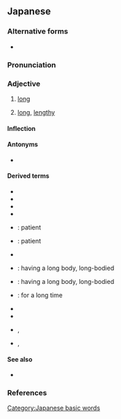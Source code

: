 ==Japanese==
{{ja-kanjitab|なが|yomi=kun}}

===Alternative forms===
* {{l|ja|永い}}

===Pronunciation===
{{ja-pron|yomi=k|ながい|acc=2|acc_ref=NHK}}

===Adjective===
{{ja-adj|infl=i|ながい}}

# [[long]]
#: {{ja-usex|'''長い'''ファイル名|'''ながい''' ファイルめい|long file name}}
#: {{ja-usex|'''長い'''糸|'''ながい''' いと|long string}}
# {{lb|ja|time}} [[long]], [[lengthy]]
#: {{ja-usex|'''長い'''間|'''ながい''' あいだ|long interval}}

====Inflection====
{{ja-i|なが}}

====Antonyms====
* {{sense|long}} {{ja-r|短い|みじかい}}

====Derived terms====
{{der-top3}}
* {{ja-r|ひょろ長い|ひょろながい}}
* {{ja-r|尻が長い|しり が ながい}}
* {{ja-r|待つ身は長い|まつみ は ながい}}
* {{ja-r|息の長い|いき の ながい}}
* {{ja-r|気が長い|き が ながい}}: patient
* {{ja-r|気の長い|き の ながい}}: patient
{{der-mid3}}
* {{ja-r|細%長い|ほそ%ながい}}
* {{ja-r|胴が長い|どう が ながい}}: having a long body, long-bodied
* {{ja-r|胴の長い|どう の ながい}}: having a long body, long-bodied
* {{ja-r|長い事|ながい こと}}: for a long time
{{der-mid3}}
* {{ja-r|長い目|ながい め}}
* {{ja-r|長い目で見る|ながい め で みる}}
* {{ja-r|長い茎の有る|ながいくきのある}}, {{ja-r|長い茎のある|ながいくきのある}}
* {{ja-r|長%椅%子|なが%い%す}}, {{ja-r|長いす|ながいす}}
{{der-bottom}}

====See also====
* {{ja-r|長さ|gloss=[[length]]|ながさ}}

===References===
<references/>

[[Category:Japanese basic words]]